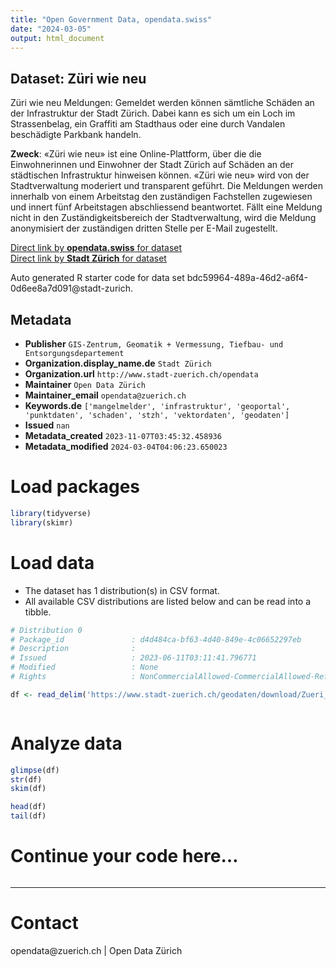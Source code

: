 ```yaml
---
title: "Open Government Data, opendata.swiss"
date: "2024-03-05"
output: html_document
---
```


## Dataset: Züri wie neu

Züri wie neu Meldungen: Gemeldet werden können sämtliche Schäden an der Infrastruktur der Stadt Zürich. Dabei kann es sich um ein Loch im Strassenbelag, ein Graffiti am Stadthaus oder eine durch Vandalen beschädigte Parkbank handeln. 

**Zweck**: «Züri wie neu» ist eine Online-Plattform, über die die Einwohnerinnen und Einwohner der Stadt Zürich auf Schäden an der städtischen Infrastruktur hinweisen können. «Züri wie neu» wird von der Stadtverwaltung moderiert und transparent geführt. Die Meldungen werden innerhalb von einem Arbeitstag den zuständigen Fachstellen zugewiesen und innert fünf Arbeitstagen abschliessend beantwortet. Fällt eine Meldung nicht in den Zuständigkeitsbereich der Stadtverwaltung, wird die Meldung anonymisiert der zuständigen dritten Stelle per E-Mail zugestellt.

[Direct link by **opendata.swiss** for dataset](https://opendata.swiss/de/dataset/zuri-wie-neu)<br>
[Direct link by **Stadt Zürich** for dataset](https://data.stadt-zuerich.ch/dataset/geo_zueri_wie_neu)

Auto generated R starter code for data set bdc59964-489a-46d2-a6f4-0d6ee8a7d091@stadt-zurich.

## Metadata

- **Publisher** `GIS-Zentrum, Geomatik + Vermessung, Tiefbau- und Entsorgungsdepartement`
- **Organization.display_name.de** `Stadt Zürich`
- **Organization.url** `http://www.stadt-zuerich.ch/opendata`
- **Maintainer** `Open Data Zürich`
- **Maintainer_email** `opendata@zuerich.ch`
- **Keywords.de** `['mangelmelder', 'infrastruktur', 'geoportal', 'punktdaten', 'schaden', 'stzh', 'vektordaten', 'geodaten']`
- **Issued** `nan`
- **Metadata_created** `2023-11-07T03:45:32.458936`
- **Metadata_modified** `2024-03-04T04:06:23.650023`


# Load packages

```r

library(tidyverse)
library(skimr)

```

# Load data

-   The dataset has 1 distribution(s) in CSV format.
-   All available CSV distributions are listed below and can be read into a tibble.

```r

# Distribution 0
# Package_id               : d4d484ca-bf63-4d40-849e-4c06652297eb
# Description              : 
# Issued                   : 2023-06-11T03:11:41.796771
# Modified                 : None
# Rights                   : NonCommercialAllowed-CommercialAllowed-ReferenceNotRequired

df <- read_delim('https://www.stadt-zuerich.ch/geodaten/download/Zueri_wie_neu?format=10008')



```

# Analyze data

```r

glimpse(df)
str(df)
skim(df)

head(df)
tail(df)

```

# Continue your code here...

```r

```

------------------------------------------------------------------------

# Contact

opendata@zuerich.ch | Open Data Zürich
